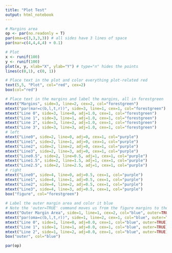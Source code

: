 ```yaml
---
title: "Plot Test"
output: html_notebook
---
```


```r
# Margins area
op <- par(no.readonly = T)
par(oma=c(3,3,3,3)) # all sides have 3 lines of space
par(mar=c(4,4,4,4) + 0.1)

# Plot
x <- runif(100)
y <- runif(100)
plot(x, y, xlab="X", ylab="Y") # type="n" hides the points
lines(c(0,1), c(0, 1))

# Place text in the plot and color everything plot-related red
text(5,5, "Plot", col="red", cex=2)
box(col="red")

# Place text in the margins and label the margins, all in forestgreen  
mtext("Margins", side=3, line=2, cex=2, col="forestgreen")  
mtext("par(mar=c(b,l,t,r))", side=3, line=1, cex=1, col="forestgreen")  
mtext("Line 0", side=3, line=0, adj=1.0, cex=1, col="forestgreen")  
mtext("Line 1", side=3, line=1, adj=1.0, cex=1, col="forestgreen")  
mtext("Line 2", side=3, line=2, adj=1.0, cex=1, col="forestgreen")  
mtext("Line 3", side=3, line=3, adj=1.0, cex=1, col="forestgreen")  
# left
mtext("Line0", side=2, line=0, adj=0, cex=1, col="purple")
mtext("Line1", side=2, line=1, adj=0, cex=1, col="purple")
mtext("Line2", side=2, line=2, adj=0, cex=1, col="purple")
mtext("Line3", side=2, line=3, adj=0, cex=1, col="purple")
mtext("Line0.5", side=2, line=0.5, adj=1, cex=1, col="purple")
mtext("Line1.5", side=2, line=1.5, adj=1, cex=1, col="purple")
mtext("Line2.5", side=2, line=2.5, adj=1, cex=1, col="purple")
# right
mtext("Line0", side=4, line=0, adj=0.5, cex=1, col="purple")
mtext("Line1", side=4, line=1, adj=0.5, cex=1, col="purple")
mtext("Line2", side=4, line=2, adj=0.5, cex=1, col="purple")
mtext("Line3", side=4, line=3, adj=0.5, cex=1, col="purple")
box("figure", col="forestgreen")  
 
# Label the outer margin area and color it blue  
# Note the 'outer=TRUE' command moves us from the figure margins to the outer margins.  
mtext("Outer Margin Area", side=1, line=1, cex=2, col="blue", outer=TRUE)  
mtext("par(oma=c(b,l,t,r))", side=1, line=2, cex=1, col="blue", outer=TRUE)  
mtext("Line 0", side=1, line=0, adj=0.0, cex=1, col="blue", outer=TRUE)  
mtext("Line 1", side=1, line=1, adj=0.0, cex=1, col="blue", outer=TRUE)  
mtext("Line 2", side=1, line=2, adj=0.0, cex=1, col="blue", outer=TRUE)  
box("outer", col="blue")  

par(op)
```


